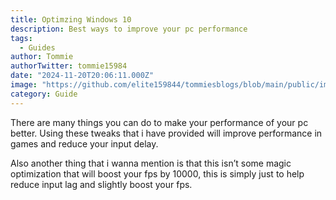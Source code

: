```yaml
---
title: Optimzing Windows 10
description: Best ways to improve your pc performance
tags:
  - Guides
author: Tommie 
authorTwitter: tommie15984
date: "2024-11-20T20:06:11.000Z"
image: "https://github.com/elite159844/tommiesblogs/blob/main/public/images/tweaks.png"
category: Guide
---
```


There are many things you can do to make your performance of your pc better. Using these tweaks that i have provided will improve performance in games and reduce your input delay.

Also another thing that i wanna mention is that this isn’t some magic optimization that will boost your fps by 10000, this is simply just to help reduce input lag and slightly boost your fps.
